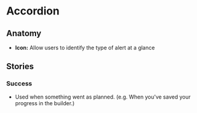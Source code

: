 
# Accordion


<Canvas>
  <Story id="design-system-accordion"/>
</Canvas>

<ArgsTable of={Accordion} />

## Anatomy

- **Icon:** Allow users to identify the type of alert at a glance

## Stories

### Success

- Used when something went as planned. (e.g. When you've saved your progress in the builder.)

<Canvas>
  <Story id="design-system-accordion" />
</Canvas>

